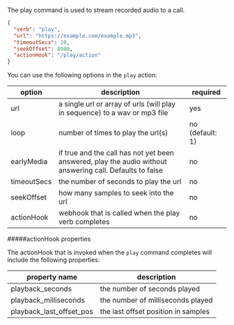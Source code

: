 
The play command is used to stream recorded audio to a call.
```json
{
  "verb": "play",
  "url": "https://example.com/example.mp3",
  "timeoutSecs": 10,
  "seekOffset": 8000,
  "actionHook": "/play/action"
}
```

You can use the following options in the `play` action:

| option        | description | required  |
| ------------- |-------------| -----|
| url | a single url or array of urls (will play in sequence) to a wav or mp3 file | yes |
| loop | number of times to play the url(s) | no (default: 1) |
| earlyMedia | if true and the call has not yet been answered, play the audio without answering call.  Defaults to false | no |
| timeoutSecs | the number of seconds to play the url | no |
| seekOffset | how many samples to seek into the url | no |
| actionHook | webhook that is called when the play verb completes | no | 


#####actionHook properties

The actionHook that is invoked when the `play` command completes will include the following properties:

| property name  | description | 
| ------------- |-------------|
| playback_seconds | the number of seconds played |
| playback_milliseconds | the number of milliseconds played |
| playback_last_offset_pos | the last offset position in samples |
